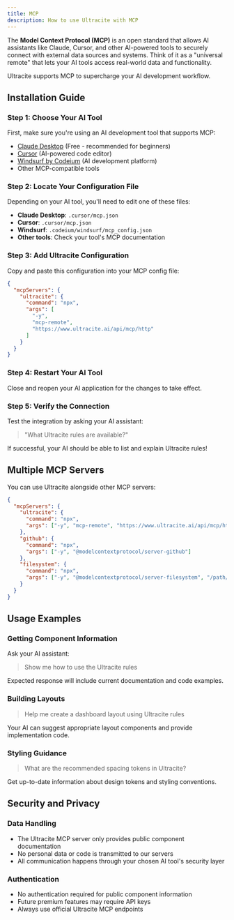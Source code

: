 ```yaml
---
title: MCP
description: How to use Ultracite with MCP
---
```


The **Model Context Protocol (MCP)** is an open standard that allows AI assistants like Claude, Cursor, and other AI-powered tools to securely connect with external data sources and systems. Think of it as a "universal remote" that lets your AI tools access real-world data and functionality.

Ultracite supports MCP to supercharge your AI development workflow.

## Installation Guide

### Step 1: Choose Your AI Tool

First, make sure you're using an AI development tool that supports MCP:

- [Claude Desktop](https://claude.ai/download) (Free - recommended for beginners)
- [Cursor](https://www.cursor.com/) (AI-powered code editor)
- [Windsurf by Codeium](https://windsurf.com/) (AI development platform)
- Other MCP-compatible tools

### Step 2: Locate Your Configuration File

Depending on your AI tool, you'll need to edit one of these files:

- **Claude Desktop**: `.cursor/mcp.json`
- **Cursor**: `.cursor/mcp.json`
- **Windsurf**: `.codeium/windsurf/mcp_config.json`
- **Other tools**: Check your tool's MCP documentation

### Step 3: Add Ultracite Configuration

Copy and paste this configuration into your MCP config file:

```json
{
  "mcpServers": {
    "ultracite": {
      "command": "npx",
      "args": [
        "-y",
        "mcp-remote",
        "https://www.ultracite.ai/api/mcp/http"
      ]
    }
  }
}
```

### Step 4: Restart Your AI Tool

Close and reopen your AI application for the changes to take effect.

### Step 5: Verify the Connection

Test the integration by asking your AI assistant:

> "What Ultracite rules are available?"

If successful, your AI should be able to list and explain Ultracite rules!

## Multiple MCP Servers

You can use Ultracite alongside other MCP servers:

```json
{
  "mcpServers": {
    "ultracite": {
      "command": "npx",
      "args": ["-y", "mcp-remote", "https://www.ultracite.ai/api/mcp/http"]
    },
    "github": {
      "command": "npx",
      "args": ["-y", "@modelcontextprotocol/server-github"]
    },
    "filesystem": {
      "command": "npx", 
      "args": ["-y", "@modelcontextprotocol/server-filesystem", "/path/to/project"]
    }
  }
}
```

## Usage Examples

### Getting Component Information

Ask your AI assistant:

> Show me how to use the Ultracite rules

Expected response will include current documentation and code examples.

### Building Layouts

> Help me create a dashboard layout using Ultracite rules

Your AI can suggest appropriate layout components and provide implementation code.

### Styling Guidance  

> What are the recommended spacing tokens in Ultracite?

Get up-to-date information about design tokens and styling conventions.

## Security and Privacy

### Data Handling

- The Ultracite MCP server only provides public component documentation
- No personal data or code is transmitted to our servers
- All communication happens through your chosen AI tool's security layer

### Authentication

- No authentication required for public component information
- Future premium features may require API keys
- Always use official Ultracite MCP endpoints
